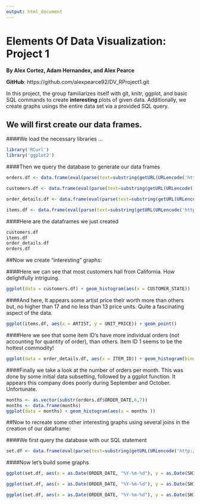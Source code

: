 ```yaml
---
output: html_document
---
```

Elements Of Data Visualization: Project 1
===
__By Alex Cortez, Adam Hernandex, and Alex Pearce__

__GitHub__: https://github.com/alexpearce92/DV_RProject1.git

In this project, the group familiarizes itself with git, knitr, ggplot, and basic SQL commands to create **interesting** plots of given data. Additionally, we create graphs usings the entire data set via a provided SQL query. 

## We will first create our data frames.

####We load the necessary libraries ...
```r
library('RCurl')
library('ggplot2')
```

####Then we query the database to generate our data frames
```r
orders.df <- data.frame(eval(parse(text=substring(getURL(URLencode('http://129.152.144.84:5001/rest/native/?query="select * from orders"'), httpheader=c(DB='jdbc:oracle:thin:@129.152.144.84:1521/PDB1.usuniversi01134.oraclecloud.internal', USER='DV_ORDERS', PASS='orcl', MODE='native_mode', MODEL='model', returnFor = 'R', returnDimensions = 'False'), verbose = TRUE), 1, 2^31-1))))

customers.df <- data.frame(eval(parse(text=substring(getURL(URLencode('http://129.152.144.84:5001/rest/native/?query="select * from customers"'), httpheader=c(DB='jdbc:oracle:thin:@129.152.144.84:1521/PDB1.usuniversi01134.oraclecloud.internal', USER='DV_ORDERS', PASS='orcl', MODE='native_mode', MODEL='model', returnFor = 'R', returnDimensions = 'False'), verbose = TRUE), 1, 2^31-1))))

order_details.df <- data.frame(eval(parse(text=substring(getURL(URLencode('http://129.152.144.84:5001/rest/native/?query="select * from order_details"'), httpheader=c(DB='jdbc:oracle:thin:@129.152.144.84:1521/PDB1.usuniversi01134.oraclecloud.internal', USER='DV_ORDERS', PASS='orcl', MODE='native_mode', MODEL='model', returnFor = 'R', returnDimensions = 'False'), verbose = TRUE), 1, 2^31-1))))

items.df <- data.frame(eval(parse(text=substring(getURL(URLencode('http://129.152.144.84:5001/rest/native/?query="select * from items"'), httpheader=c(DB='jdbc:oracle:thin:@129.152.144.84:1521/PDB1.usuniversi01134.oraclecloud.internal', USER='DV_ORDERS', PASS='orcl', MODE='native_mode', MODEL='model', returnFor = 'R', returnDimensions = 'False'), verbose = TRUE), 1, 2^31-1))))
```

####Here are the dataframes we just created
```r
customers.df
items.df
order_details.df
orders.df
```

##Now we create "interesting" graphs:

####Here we can see that most customers hail from California. How delightfully intriguing. 

```r
ggplot(data = customers.df) + geom_histogram(aes(x = CUSTOMER_STATE))
```

####And here, It appears some artist price their worth more than others but, no higher than 17 and no less than 13 price units. Quite a fascinating aspect of the data. 

```r
ggplot(items.df, aes(x = ARTIST, y = UNIT_PRICE)) + geom_point()
```

####Here we see that some item ID's have more individual orders (not accounting for quantity of order), than others. Item ID 1 seems to be the hottest commodity! 

```r
ggplot(data = order_details.df, aes(x = ITEM_ID)) + geom_histogram(binwidth = 1, aes(fill = ..count..))
```

####Finally we take a look at the number of orders per month. This was done by some initial data subsetting, followed by a ggplot function. It appears this company does poorly during September and October. Unfortunate. 

```r
months <- as.vector(substr(orders.df$ORDER_DATE,6,7))
months <- data.frame(months)
ggplot(data = months) + geom_histogram(aes(x = months ))
```


##Now to recreate some other interesting graphs using several joins in the creation of our dataframe:

####We first query the database with our SQL statement
```r
set.df <- data.frame(eval(parse(text=substring(getURL(URLencode('http://129.152.144.84:5001/rest/native/?query="select * from orders o join customers c on o.customer_id = c.customer_id join order_details d on o.order_id = d.order_id join items i on d.item_id = i.item_id"'), httpheader=c(DB='jdbc:oracle:thin:@129.152.144.84:1521/PDB1.usuniversi01134.oraclecloud.internal', USER='DV_ORDERS', PASS='orcl', MODE='native_mode', MODEL='model', returnFor = 'R', returnDimensions = 'False'), verbose = TRUE), 1, 2^31-1))))
```

####Now let's build some graphs
```r
ggplot(set.df, aes(x = as.Date(ORDER_DATE, "%Y-%m-%d"), y = as.Date(SHIPPED_DATE,"%Y-%m-%d"))) + geom_point(aes(color = as.factor(UNIT_PRICE))) + facet_wrap(~CUSTOMER_STATE)

ggplot(set.df, aes(x = as.Date(ORDER_DATE, "%Y-%m-%d"), y = as.Date(SHIPPED_DATE,"%Y-%m-%d"))) + geom_point(aes(color = as.factor(TITLE))) + facet_wrap(~CUSTOMER_STATE)

ggplot(set.df, aes(x = as.Date(ORDER_DATE, "%Y-%m-%d"), y = as.Date(SHIPPED_DATE,"%Y-%m-%d"))) + geom_point(aes(color = as.factor(ARTIST))) + facet_wrap(~CUSTOMER_STATE)
```